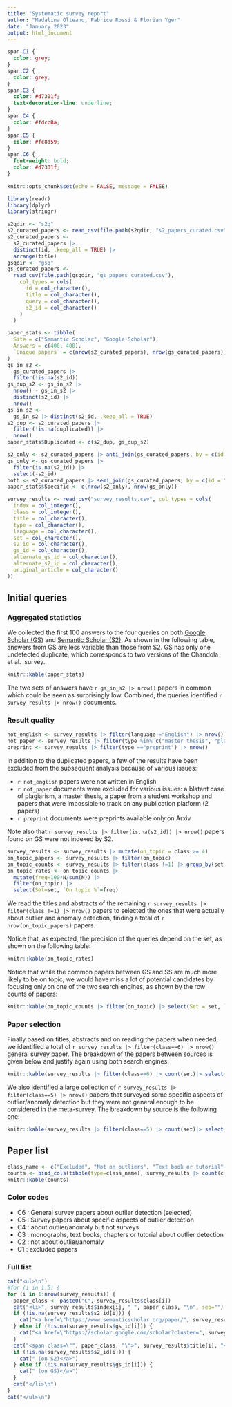 ```yaml
---
title: "Systematic survey report"
author: "Madalina Olteanu, Fabrice Rossi & Florian Yger"
date: "January 2023"
output: html_document
---
```


```css
span.C1 {
  color: grey;
}
span.C2 {
  color: grey;
}
span.C3 {
  color: #d7301f;
  text-decoration-line: underline;
}
span.C4 {
  color: #fdcc8a;
}
span.C5 {
  color: #fc8d59;
}
span.C6 {
  font-weight: bold;
  color: #d7301f;
}
```

```r
knitr::opts_chunk$set(echo = FALSE, message = FALSE)
```

```r
library(readr)
library(dplyr)
library(stringr)
```

```r
s2qdir <- "s2q"
s2_curated_papers <- read_csv(file.path(s2qdir, "s2_papers_curated.csv"))
s2_curated_papers <-
  s2_curated_papers |>
  distinct(id, .keep_all = TRUE) |>
  arrange(title)
gsqdir <- "gsq"
gs_curated_papers <-
  read_csv(file.path(gsqdir, "gs_papers_curated.csv"),
    col_types = cols(
      id = col_character(),
      title = col_character(),
      query = col_character(),
      s2_id = col_character()
    )
  )
```

```r
paper_stats <- tibble(
  Site = c("Semantic Scholar", "Google Scholar"),
  Answers = c(400, 400),
  `Unique papers` = c(nrow(s2_curated_papers), nrow(gs_curated_papers))
)
gs_in_s2 <-
  gs_curated_papers |>
  filter(!is.na(s2_id))
gs_dup_s2 <- gs_in_s2 |>
  nrow() - gs_in_s2 |>
  distinct(s2_id) |>
  nrow()
gs_in_s2 <-
  gs_in_s2 |> distinct(s2_id, .keep_all = TRUE)
s2_dup <- s2_curated_papers |>
  filter(!is.na(duplicated)) |>
  nrow()
paper_stats$Duplicated <- c(s2_dup, gs_dup_s2)
```

```r
s2_only <- s2_curated_papers |> anti_join(gs_curated_papers, by = c(id = "s2_id"))
gs_only <- gs_curated_papers |>
  filter(is.na(s2_id)) |>
  select(-s2_id)
both <- s2_curated_papers |> semi_join(gs_curated_papers, by = c(id = "s2_id"))
paper_stats$Specific <- c(nrow(s2_only), nrow(gs_only))
```

```r
survey_results <- read_csv("survey_results.csv", col_types = cols(
  index = col_integer(),
  class = col_integer(),
  title = col_character(),
  type = col_character(),
  language = col_character(),
  set = col_character(),
  s2_id = col_character(),
  gs_id = col_character(),
  alternate_gs_id = col_character(),
  alternate_s2_id = col_character(),
  original_article = col_character()
))
```

## Initial queries
### Aggregated statistics 
We collected the first 100 answers to the four queries on both [Google Scholar (GS)](https://scholar.google.com) 
and [Semantic Scholar (S2)](https://www.semanticscholar.org/). As shown in the 
following table, answers from GS are less variable than those from S2. GS has only 
one undetected duplicate, which corresponds to two versions of the Chandola et al. 
survey. 

```r
knitr::kable(paper_stats)
```
The two sets of answers have `r gs_in_s2 |> nrow()` papers in common which could be
seen as surprisingly low. Combined, the queries identified `r survey_results |> nrow()` documents.

### Result quality
```r
not_english <- survey_results |> filter(language!="English") |> nrow()
not_paper <- survey_results |> filter(type %in% c("master thesis", "plagiarism", "student", "non existent")) |> nrow()
preprint <- survey_results |> filter(type =="preprint") |> nrow()
```

In addition to the duplicated papers, a few of the results have been excluded from 
the subsequent analysis because of various issues:

- `r not_english` papers were not written in English
- `r not_paper` documents were excluded for various issues: a blatant case of plagiarism, 
  a master thesis, a paper from a student workshop and papers that were impossible
  to track on any publication platform (2 papers)
- `r preprint`  documents were preprints available only on Arxiv

Note also that `r survey_results |> filter(is.na(s2_id)) |> nrow()` papers found on 
GS were not indexed by S2.


```r
survey_results <- survey_results |> mutate(on_topic = class >= 4)
on_topic_papers <- survey_results |> filter(on_topic)
on_topic_counts <- survey_results |> filter(class !=1) |> group_by(set, on_topic) |> summarise(N=n())
on_topic_rates <- on_topic_counts |> 
  mutate(freq=100*N/sum(N)) |> 
  filter(on_topic) |> 
  select(Set=set, `On topic %`=freq)
```

We read the titles and abstracts of the remaining `r survey_results |> filter(class !=1) |> nrow()` 
papers to selected the ones that were actually about outlier and anomaly detection, finding 
a total of `r nrow(on_topic_papers)` papers.

Notice that, as expected, the precision of the queries depend on the set, as 
shown on the following table:
```r
knitr::kable(on_topic_rates)
```

Notice that while the common papers between GS and SS are much more likely to
be on topic, we would have miss a lot of potential candidates by focusing only
on one of the two search engines, as shown by the row counts of papers:
```r
knitr::kable(on_topic_counts |> filter(on_topic) |> select(Set = set, `Papers on topic` = N))
```

### Paper selection 
Finally based on titles, abstracts and on reading the papers when needed, we
identified a total of `r survey_results |> filter(class==6) |> nrow()` general
survey paper. The breakdown of the papers between sources is given below and justify 
again using both search engines:
```r
knitr::kable(survey_results |> filter(class==6) |> count(set)|> select(Set = set, `General survey` = n))
```

We also identified a large collection of `r survey_results |> filter(class==5) |> nrow()` 
papers that surveyed some specific aspects of outlier/anomaly detection but they
were not general enough to be considered in the meta-survey. The breakdown by source 
is the following one:
```r
knitr::kable(survey_results |> filter(class==5) |> count(set)|> select(Set = set, `Specific survey` = n))
```


## Paper list
```r
class_name <- c("Excluded", "Not on outliers", "Text book or tutorial", "Not a survey", "Not a general survey", "General survey")
counts <- bind_cols(tibble(type=class_name), survey_results |> count(class) |> mutate(class=str_c("C", class), n))
knitr::kable(counts)
```

### Color codes
```{=html}
<ul>
  <li>C6 : <span class="C6">General survey papers about outlier detection (selected)</span></li>
  <li>C5 : <span class="C5">Survey papers about specific aspects of outlier detection</span></li>
  <li>C4 : <span class="C4">about outlier/anomaly but not surveys</span></li>
  <li>C3 : <span class="C3">monographs, text books, chapters or tutorial about outlier detection</span></li>
  <li>C2 : <span class="C2">not about outlier/anomaly </span></li>
  <li>C1 : <span class="C1">excluded papers</span></li>
</ul>  
```

### Full list
```r
cat("<ul>\n")
#for (i in 1:5) {
for (i in 1:nrow(survey_results)) {
  paper_class <- paste0("C", survey_results$class[i])
  cat("<li>", survey_results$index[i], " ", paper_class, "\n", sep="")
  if (!is.na(survey_results$s2_id[i])) {
    cat("<a href=\"https://www.semanticscholar.org/paper/", survey_results$s2_id[i], "\">", sep = "")
  } else if (!is.na(survey_results$gs_id[i])) {
    cat("<a href=\"https://scholar.google.com/scholar?cluster=", survey_results$gs_id[i], "&hl=en\">", sep = "")
  }
  cat("<span class=\"", paper_class, "\">", survey_results$title[i], "</span>", sep = "")
  if (!is.na(survey_results$s2_id[i])) {
    cat(" (on S2)</a>")
  } else if (!is.na(survey_results$gs_id[i])) {
    cat(" (on GS)</a>")
  }
  cat("</li>\n")
}
cat("</ul>\n")
```
